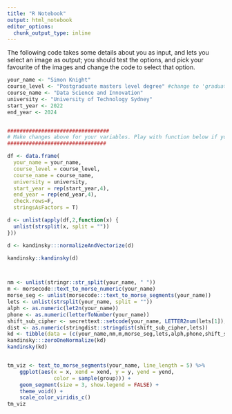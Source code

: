 ```yaml
---
title: "R Notebook"
output: html_notebook
editor_options: 
  chunk_output_type: inline
---
```



The following code takes some details about you as input, and lets you select an image as output; you should test the options, and pick your favourite of the images and change the code to select that option.

```r

your_name <- "Simon Knight"
course_level <- "Postgraduate masters level degree" #change to 'graduate certificate' or 'graduate diploma'
course_name <- "Data Science and Innovation"
university <- "University of Technology Sydney"
start_year <- 2022
end_year <- 2024


#################################
# Make changes above for your variables. Play with function below if you like.
################################

df <- data.frame(
  your_name = your_name,
  course_level = course_level,
  course_name = course_name,
  university = university,
  start_year = rep(start_year,4),
  end_year = rep(end_year,4),
  check.rows=F,
  stringsAsFactors = T) 

d <- unlist(apply(df,2,function(x) {
  unlist(strsplit(x, split = ""))
}))

d <- kandinsky:::normalizeAndVectorize(d)

kandinsky::kandinsky(d)



nm <- unlist(stringr::str_split(your_name, " "))
m <- morsecode::text_to_morse_numeric(your_name)
morse_seg <- unlist(morsecode:::text_to_morse_segments(your_name))
lets <- unlist(strsplit(your_name, split = ""))
alph <- as.numeric(let2n(your_name))
phone <- as.numeric(letterToNumber(your_name))
shift_sub_cipher <- secrettext::setcode(your_name, LETTER2num(lets[1]), letter2num(lets[c(nchar(your_name))]))
dist <- as.numeric(stringdist::stringdist(shift_sub_cipher,lets))
kd <- tibble(data = (c(your_name,nm,m,morse_seg,lets,alph,phone,shift_sub_cipher,dist)))
kandinsky:::zeroOneNormalize(kd)
kandinsky(kd)


tm_viz <- text_to_morse_segments(your_name, line_length = 5) %>%
    ggplot(aes(x = x, xend = xend, y = y, yend = yend,
               color = sample(group))) +
    geom_segment(size = 3, show.legend = FALSE) +
    theme_void() +
    scale_color_viridis_c()
tm_viz

```


